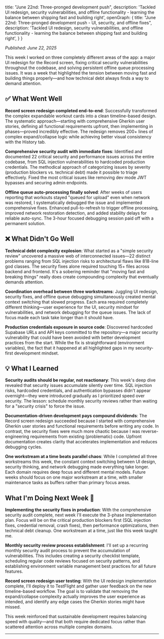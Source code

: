   title: "June 22nd: Three-pronged development push",
  description: 'Tackled UI redesign, security vulnerabilities, and offline functionality - learning the balance between shipping fast and building right',
  openGraph: {
    title: "June 22nd: Three-pronged development push - UI, security, and offline fixes",
    description: 'Tackled UI redesign, security vulnerabilities, and offline functionality - learning the balance between shipping fast and building right',
  }
}

*Published: June 22, 2025*

This week I worked on three completely different areas of the app: a major UI redesign for the Record screen, fixing critical security vulnerabilities throughout the codebase, and solving persistent offline queue processing issues. It was a week that highlighted the tension between moving fast and building things properly—and how technical debt always finds a way to demand attention.

## ✅ What Went Well 

**Record screen redesign completed end-to-end**: Successfully transformed the complex expandable workout cards into a clean timeline-based design. The systematic approach—starting with comprehensive Gherkin user stories, defining all functional requirements upfront, then implementing in phases—proved incredibly effective. The redesign removes 200+ lines of complex expand/collapse logic while achieving better visual consistency with the History tab.

**Comprehensive security audit with immediate fixes**: Identified and documented 22 critical security and performance issues across the entire codebase, from SQL injection vulnerabilities to hardcoded production credentials. The methodical approach of categorizing issues by severity (production blockers vs. technical debt) made it possible to triage effectively. Fixed the most critical issues like removing dev mode JWT bypasses and securing admin endpoints.

**Offline queue auto-processing finally solved**: After weeks of users reporting that workouts stayed "queued for upload" even when network was restored, I systematically debugged the issue and implemented comprehensive fixes. Enhanced pull-to-refresh to trigger offline processing, improved network restoration detection, and added stability delays for reliable auto-sync. The 3-hour focused debugging session paid off with a permanent solution.

## ❌ What Didn't Go Well 

**Technical debt complexity explosion**: What started as a "simple security review" uncovered a massive web of interconnected issues—22 distinct problems ranging from SQL injection risks to architectural flaws like 818-line god classes. The security fixes alone required touching 15+ files across backend and frontend. It's a sobering reminder that "moving fast and breaking things" really does create compounding complexity that eventually demands attention.

**Coordination overhead between three workstreams**: Juggling UI redesign, security fixes, and offline queue debugging simultaneously created mental context switching that slowed progress. Each area required completely different thinking—user experience for the UI, security mindset for vulnerabilities, and network debugging for the queue issues. The lack of focus made each task take longer than it should have.

**Production credentials exposure in source code**: Discovered hardcoded Supabase URLs and API keys committed to the repository—a major security vulnerability that could have been avoided with better development practices from the start. While the fix is straightforward (environment variables), the fact that it happened at all highlighted gaps in my security-first development mindset.

## 💡 What I Learned 

**Security audits should be regular, not reactionary**: This week's deep dive revealed that security issues accumulate silently over time. SQL injection risks, hardcoded credentials, and authentication bypasses didn't appear overnight—they were introduced gradually as I prioritized speed over security. The lesson: schedule monthly security reviews rather than waiting for a "security crisis" to force the issue.

**Documentation-driven development pays compound dividends**: The Record screen redesign succeeded because I started with comprehensive Gherkin user stories and functional requirements before writing any code. In contrast, the security fixes were much more chaotic because I was reverse-engineering requirements from existing (problematic) code. Upfront documentation creates clarity that accelerates implementation and reduces debugging cycles.

**One workstream at a time beats parallel chaos**: While I completed all three workstreams this week, the constant context switching between UI design, security thinking, and network debugging made everything take longer. Each domain requires deep focus and different mental models. Future weeks should focus on one major workstream at a time, with smaller maintenance tasks as buffers rather than primary focus areas.

## What I'm Doing Next Week 🚀

**Implementing the security fixes in production**: With the comprehensive security audit complete, next week I'll execute the 3-phase implementation plan. Focus will be on the critical production blockers first (SQL injection fixes, credential removal, crash fixes), then performance optimizations, then technical debt cleanup. One workstream at a time, just like this week taught me.

**Monthly security review process establishment**: I'll set up a recurring monthly security audit process to prevent the accumulation of vulnerabilities. This includes creating a security checklist template, scheduling regular code reviews focused on security patterns, and establishing environment variable management best practices for all future features.

**Record screen redesign user testing**: With the UI redesign implementation complete, I'll deploy it to TestFlight and gather user feedback on the new timeline-based workflow. The goal is to validate that removing the expand/collapse complexity actually improves the user experience as intended, and identify any edge cases the Gherkin stories might have missed.

This week reinforced that sustainable development requires balancing speed with quality—and that both require dedicated focus rather than scattered attention across multiple complex domains.

--- 